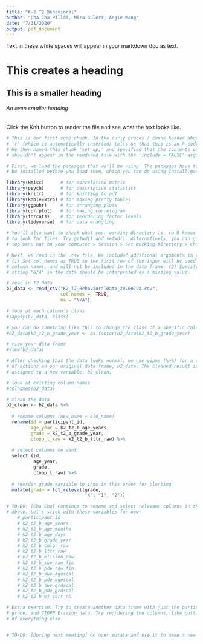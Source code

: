 ```yaml
---
title: "K-2 T2 Behavioral"
author: "Cha Cha Pillai, Mira Guleri, Angie Wang"
date: "7/31/2020"
output: pdf_document
---
```


Text in these white spaces will appear in your markdown doc as text.
<!--But this text won't appear!-->

# This creates a heading
## This is a smaller heading
###### An even smaller heading

Click the Knit button to render the file and see what the text looks like.

```r
# This is our first code chunk. In the curly braces / chunk header above, 
# 'r' (which is automatically inserted) tells us that this is an R code chunk. 
# We then named this chunk 'set up,' and specified that the contents of the chunk 
# shouldn't appear in the rendered file with the 'include = FALSE' argument.

# First, we load the packages that we'll be using. The packages have to 
# be installed before you load them, which you can do using install.packages().

library(Hmisc)      # for correlation matrix
library(psych)      # for descriptive statistics
library(knitr)      # for knitting to pdf
library(kableExtra) # for making pretty tables
library(ggpubr)     # for arranging plots
library(corrplot)   # for making correlogram
library(forcats)    # for reordering factor levels
library(tidyverse)  # for data wrangling

# You'll also want to check what your working directory is, so R knows where 
# to look for files. Try getwd() and setwd(). Alternatively, you can go to the
# top menu bar on your computer > Session > Set Working Directory > Choose Directory.

```


```r

# Next, we read in the .csv file. We included additional arguments in read_csv():
# (1) Set col_names as TRUE so the first row of the input will be used as the 
# column names, and will not be included in the data frame. (2) Specify that the 
# string "N/A" in the data should be interpreted as a missing value.

# read in T2 data
b2_data <- read_csv("K2_T2_BehavioralData_20200728.csv", 
                    col_names =  TRUE, 
                    na = "N/A")

# look at each column's class
#sapply(b2_data, class)

# you can do something like this to change the class of a specific column
#b2_data$k2_t2_b_grade_year <- as.factor(b2_data$k2_t2_b_grade_year)

# view your data frame
#View(b2_data)

# After checking that the data looks normal, we use pipes (%>%) for a series 
# of actions on our original data frame, b2_data. The cleaned result is 
# assigned to a new variable, b2_clean.

# look at existing column names
#colnames(b2_data)

# clean the data
b2_clean <- b2_data %>% 
 
  # rename columns (new_name = old_name)
  rename(id = participant_id, 
         age_year = k2_t2_b_age_years,
         grade = k2_t2_b_grade_year,
         ctopp_l_raw = k2_t2_b_lttr_raw) %>% 
  
  # select columns we want
  select (id, 
          age_year, 
          grade, 
          ctopp_l_raw) %>% 
  
  # reorder grade variable to show in this order for plotting
  mutate(grade = fct_relevel(grade,
                             "K", "1", "2"))

# TO-DO: [Cha Cha] Continue to rename and select relevant columns in the code 
# above. Let's stick with these variables for now:
    # participant_id
    # k2_t2_b_age_years
    # k2_t2_b_age_months
    # k2_t2_b_age_days
    # k2_t2_b_grade_year
    # k2_t2_b_color_raw
    # k2_t2_b_lttr_raw
    # k2_t2_b_elision_raw
    # k2_t2_b_swe_raw_fin
    # k2_t2_b_pde_raw_fin
    # k2_t2_b_swe_agescal
    # k2_t2_b_pde_agescal
    # k2_t2_b_swe_grdscal
    # k2_t2_b_pde_grdscal
    # k2_t2_b_wj_corr_nb

# Extra exercise: Try to create another data frame with just the participant id, age, 
# grade, and CTOPP Elision data. Try reordering the columns, like putting grade ahead
# of everything else.


# TO-DO: [During next meeting] Go over mutate and use it to make a new age variable


```

